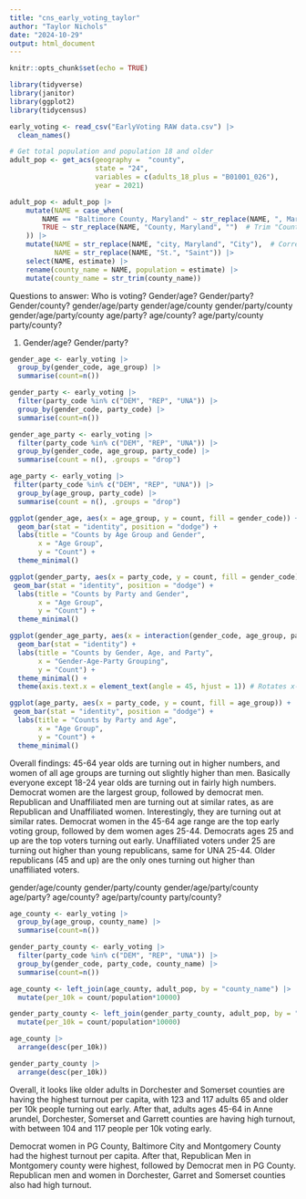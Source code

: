 ```yaml
---
title: "cns_early_voting_taylor"
author: "Taylor Nichols"
date: "2024-10-29"
output: html_document
---
```


```r
knitr::opts_chunk$set(echo = TRUE)
```

```r
library(tidyverse)
library(janitor)
library(ggplot2)
library(tidycensus)
```

```r
early_voting <- read_csv("EarlyVoting RAW data.csv") |>
  clean_names()
```


```r
# Get total population and population 18 and older
adult_pop <- get_acs(geography =  "county",
                     state = "24",
                     variables = c(adults_18_plus = "B01001_026"),
                     year = 2021)

adult_pop <- adult_pop |>
    mutate(NAME = case_when(
        NAME == "Baltimore County, Maryland" ~ str_replace(NAME, ", Maryland", ""),  # Trim ", Maryland" for Baltimore
        TRUE ~ str_replace(NAME, "County, Maryland", "")  # Trim "County, Maryland" for the rest
    )) |>
    mutate(NAME = str_replace(NAME, "city, Maryland", "City"),  # Correct case sensitivity
           NAME = str_replace(NAME, "St.", "Saint")) |>
    select(NAME, estimate) |>
    rename(county_name = NAME, population = estimate) |>
    mutate(county_name = str_trim(county_name))
```

Questions to answer: 
Who is voting? Gender/age? Gender/party? Gender/county? 
gender/age/party 
gender/age/county 
gender/party/county 
gender/age/party/county
age/party? age/county? 
age/party/county
party/county?

1. Gender/age? Gender/party?
```r
gender_age <- early_voting |>
  group_by(gender_code, age_group) |>
  summarise(count=n())

gender_party <- early_voting |>
  filter(party_code %in% c("DEM", "REP", "UNA")) |>
  group_by(gender_code, party_code) |>
  summarise(count=n())

gender_age_party <- early_voting |>
  filter(party_code %in% c("DEM", "REP", "UNA")) |>
  group_by(gender_code, age_group, party_code) |>
  summarise(count = n(), .groups = "drop")

age_party <- early_voting |>
 filter(party_code %in% c("DEM", "REP", "UNA")) |>
  group_by(age_group, party_code) |>
  summarise(count = n(), .groups = "drop")

```

```r
ggplot(gender_age, aes(x = age_group, y = count, fill = gender_code)) +
  geom_bar(stat = "identity", position = "dodge") +
  labs(title = "Counts by Age Group and Gender",
       x = "Age Group",
       y = "Count") +
  theme_minimal()

ggplot(gender_party, aes(x = party_code, y = count, fill = gender_code)) +
 geom_bar(stat = "identity", position = "dodge") +
  labs(title = "Counts by Party and Gender",
       x = "Age Group",
       y = "Count") +
  theme_minimal()

ggplot(gender_age_party, aes(x = interaction(gender_code, age_group, party_code), y = count, fill = party_code)) +
  geom_bar(stat = "identity") +
  labs(title = "Counts by Gender, Age, and Party",
       x = "Gender-Age-Party Grouping",
       y = "Count") +
  theme_minimal() +
  theme(axis.text.x = element_text(angle = 45, hjust = 1)) # Rotates x-axis labels for readability

ggplot(age_party, aes(x = party_code, y = count, fill = age_group)) +
 geom_bar(stat = "identity", position = "dodge") +
  labs(title = "Counts by Party and Age",
       x = "Age Group",
       y = "Count") +
  theme_minimal()
```
Overall findings: 
45-64 year olds are turning out in higher numbers, and women of all age groups are turning out slightly higher than men. Basically everyone except 18-24 year olds are turning out in fairly high numbers. Democrat women are the largest group, followed by democrat men. Republican and Unaffiliated men are turning out at similar rates, as are Republican and Unaffiliated women. Interestingly, they are turning out at similar rates. Democrat women in the 45-64 age range are the top early voting group, followed by dem women ages 25-44. Democrats ages 25 and up are the top voters turning out early. Unaffiliated voters under 25 are turning out higher than young republicans, same for UNA 25-44. Older republicans (45 and up) are the only ones turning out higher than unaffiliated voters.

gender/age/county 
gender/party/county 
gender/age/party/county
age/party? age/county? 
age/party/county
party/county?

```r
age_county <- early_voting |>
  group_by(age_group, county_name) |>
  summarise(count=n())

gender_party_county <- early_voting |>
  filter(party_code %in% c("DEM", "REP", "UNA")) |>
  group_by(gender_code, party_code, county_name) |>
  summarise(count=n())

age_county <- left_join(age_county, adult_pop, by = "county_name") |>
  mutate(per_10k = count/population*10000)

gender_party_county <- left_join(gender_party_county, adult_pop, by = "county_name") |>
  mutate(per_10k = count/population*10000)

age_county |>
  arrange(desc(per_10k))

gender_party_county |>
  arrange(desc(per_10k))
```

Overall, it looks like older adults in Dorchester and Somerset counties are having the highest turnout per capita, with 123 and 117 adults 65 and older per 10k people turning out early. After that, adults ages 45-64 in Anne arundel, Dorchester, Somerset and Garrett counties are having high turnout, with between 104 and 117 people per 10k voting early.

Democrat women in PG County, Baltimore City and Montgomery County had the highest turnout per capita. After that, Republican Men in Montgomery county were highest, followed by Democrat men in PG County. Republican men and women in Dorchester, Garret and Somerset counties also had high turnout.
